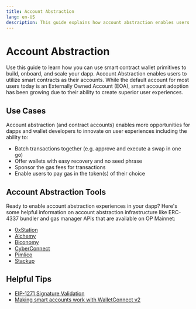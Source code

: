 ```yaml
---
title: Account Abstraction
lang: en-US
description: This guide explains how account abstraction enables users to utilize smart contracts to build, onboard, and scale dapps.
---
```

# Account Abstraction

Use this guide to learn how you can use smart contract wallet primitives to build, onboard, and scale your dapp.
Account Abstraction enables users to utilize smart contracts as their accounts. While the default account for most users today is an Externally Owned Account (EOA), smart account adoption has been growing due to their ability to create superior user experiences.

## Use Cases
Account abstraction (and contract accounts) enables more opportunities for dapps and wallet developers to innovate on user experiences including the ability to:

- Batch transactions together (e.g. approve and execute a swap in one go)
- Offer wallets with easy recovery and no seed phrase
- Sponsor the gas fees for transactions
- Enable users to pay gas in the token(s) of their choice

## Account Abstraction Tools
Ready to enable account abstraction experiences in your dapp? Here's some helpful information on account abstraction infrastructure like ERC-4337 bundler and gas manager APIs that are available on OP Mainnet:

- [0xStation](https://docs.station.express/overview/intro)
- [Alchemy](https://www.alchemy.com/account-abstraction)
- [Biconomy](https://docs.biconomy.io/docs/category/biconomy-aa-stack)
- [CyberConnect](https://docs.cyberconnect.me/)
- [Pimlico](https://docs.pimlico.io/)
- [Stackup](https://docs.stackup.sh/docs)

## Helpful Tips
- [EIP-1271 Signature Validation](https://eip1271.io/)
- [Making smart accounts work with WalletConnect v2 ](https://safe-global.notion.site/WalletConnect-v2-update-Issues-and-solutions-for-smart-wallets-3fc32fad6af4485fa5823eaebd486819)
